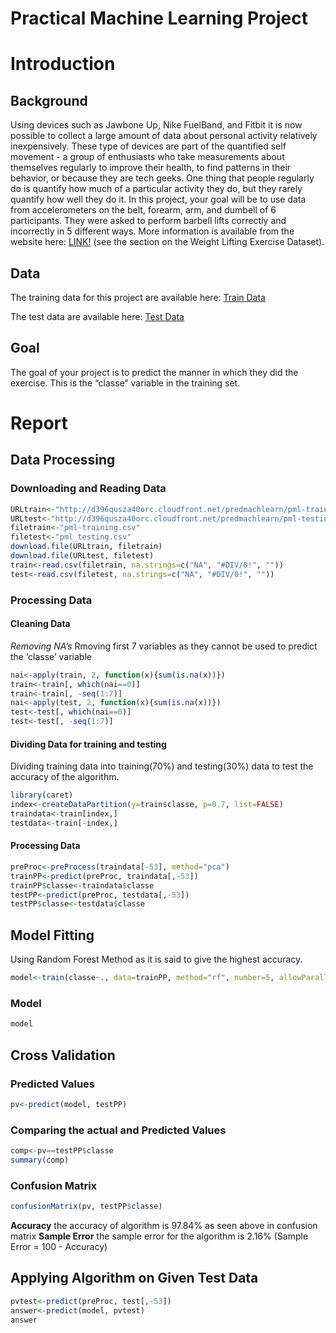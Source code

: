 Practical Machine Learning Project
========================================================
# Introduction

## Background
Using devices such as Jawbone Up, Nike FuelBand, and Fitbit it is now possible to collect a large amount of data about personal activity relatively inexpensively. These type of devices are part of the quantified self movement - a group of enthusiasts who take measurements about themselves regularly to improve their health, to find patterns in their behavior, or because they are tech geeks. One thing that people regularly do is quantify how much of a particular activity they do, but they rarely quantify how well they do it. In this project, your goal will be to use data from accelerometers on the belt, forearm, arm, and dumbell of 6 participants. They were asked to perform barbell lifts correctly and incorrectly in 5 different ways. More information is available from the website here: [LINK!](http://groupware.les.inf.puc-rio.br/har) (see the section on the Weight Lifting Exercise Dataset).

## Data
The training data for this project are available here: [Train Data](http://d396qusza40orc.cloudfront.net/predmachlearn/pml-training.csv)

The test data are available here: [Test Data](http://d396qusza40orc.cloudfront.net/predmachlearn/pml-testing.csv)

## Goal
The goal of your project is to predict the manner in which they did the exercise. This is the "classe" variable in the training set.

# Report

## Data Processing
### Downloading and Reading Data 
```r
URLtrain<-"http://d396qusza40orc.cloudfront.net/predmachlearn/pml-training.csv"
URLtest<-"http://d396qusza40orc.cloudfront.net/predmachlearn/pml-testing.csv"
filetrain<-"pml-training.csv"
filetest<-"pml_testing.csv"
download.file(URLtrain, filetrain)
download.file(URLtest, filetest)
train<-read.csv(filetrain, na.strings=c("NA", "#DIV/0!", ""))
test<-read.csv(filetest, na.strings=c("NA", "#DIV/0!", ""))
```

### Processing Data
#### Cleaning Data
*Removing NA's
*Rmoving first 7 variables as they cannot be used to predict the 'classe' variable
```r
nai<-apply(train, 2, function(x){sum(is.na(x))})
train<-train[, which(nai==0)]
train<-train[, -seq(1:7)]
nai<-apply(test, 2, function(x){sum(is.na(x))})
test<-test[, which(nai==0)]
test<-test[, -seq(1:7)]
```
#### Dividing Data for training and testing
Dividing training data into training(70%) and testing(30%) data to test the accuracy of the algorithm.
```r
library(caret)
index<-createDataPartition(y=train$classe, p=0.7, list=FALSE)
traindata<-train[index,]
testdata<-train[-index,]
```
#### Processing Data
```r
preProc<-preProcess(traindata[-53], method="pca")
trainPP<-predict(preProc, traindata[,-53])
trainPP$classe<-traindata$classe
testPP<-predict(preProc, testdata[,-53])
testPP$classe<-testdata$classe
```


## Model Fitting
Using Random Forest Method as it is said to give the highest accuracy.
```r
model<-train(classe~., data=trainPP, method="rf", number=5, allowParalled=TRUE)
```
### Model
```r
model
```

## Cross Validation
### Predicted Values
```r
pv<-predict(model, testPP)
```
### Comparing the actual and Predicted Values
```r
comp<-pv==testPP$classe
summary(comp)
```
### Confusion Matrix
```r
confusionMatrix(pv, testPP$classe)
```

**Accuracy**
the accuracy of algorithm is 97.84% as seen above in confusion matrix
**Sample Error**
the sample error for the algorithm is 2.16% (Sample Error = 100 - Accuracy)

## Applying Algorithm on Given Test Data
```r
pvtest<-predict(preProc, test[,-53])
answer<-predict(model, pvtest)
answer
```